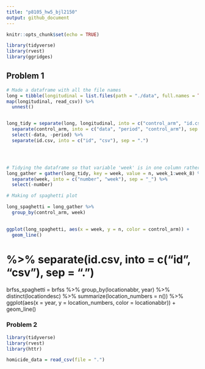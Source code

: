 ```yaml
---
title: "p8105_hw5_bjl2150"
output: github_document
---
```


```r
knitr::opts_chunk$set(echo = TRUE)

library(tidyverse)
library(rvest)
library(ggridges)
```

## Problem 1
```r
# Made a dataframe with all the file names
long = tibble(longitudinal = list.files(path = "./data", full.names = TRUE),
map(longitudinal, read_csv)) %>%
  unnest()


long_tidy = separate(long, longitudinal, into = c("control_arm", "id.csv"), sep = "_") %>%
  separate(control_arm, into = c("data", "period", "control_arm"), sep = "/") %>%
  select(-data, -period) %>%
  separate(id.csv, into = c("id", "csv"), sep = ".")




# Tidying the dataframe so that variable 'week' is in one column rather than spread out.
long_gather = gather(long_tidy, key = week, value = n, week_1:week_8) %>%
  separate(week, into = c("number", "week"), sep = "_") %>%
  select(-number)

# Making of spaghetti plot

long_spaghetti = long_gather %>%
  group_by(control_arm, week)
  

ggplot(long_spaghetti, aes(x = week, y = n, color = control_arm)) +
  geom_line()
```
# %>% separate(id.csv, into = c("id", "csv"), sep = ".")


brfss_spaghetti = brfss %>%
  group_by(locationabbr, year) %>%
  distinct(locationdesc) %>%
  summarize(location_numbers = n()) %>%
  ggplot(aes(x = year, y = location_numbers, color = locationabbr)) + 
  geom_line() 


### Problem 2

```r
library(tidyverse)
library(rvest)
library(httr)

homicide_data = read_csv(file = ".")
```







